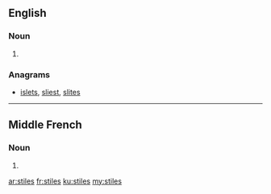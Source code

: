 ==English==

===Noun===
{{head|en|noun plural form}}

# {{plural of|stile|lang=en}}

===Anagrams===
* [[islets#English|islets]], [[sliest#English|sliest]], [[slites#English|slites]]

----

==Middle French==

===Noun===
{{head|frm|noun plural form|g=m}}

# {{plural of|stile|lang=frm}}

[[ar:stiles]]
[[fr:stiles]]
[[ku:stiles]]
[[my:stiles]]